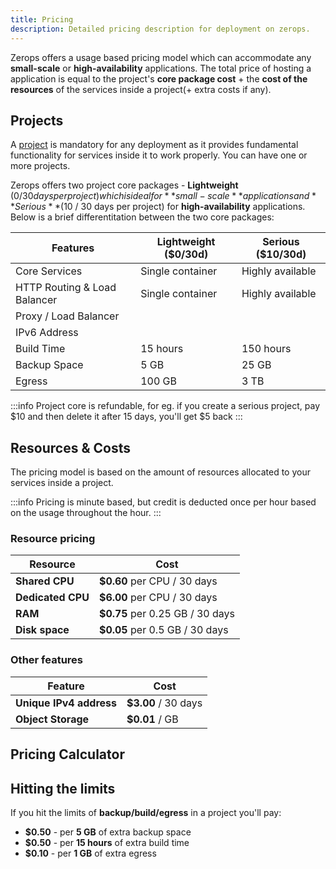 ```yaml
---
title: Pricing
description: Detailed pricing description for deployment on zerops.
---
```



Zerops offers a usage based pricing model which can accommodate any **small-scale** or **high-availability** applications. The total price of hosting a application is equal to the project's **core package cost** + the **cost of the resources** of the services inside a project(+ extra costs if any).

## Projects

A [project](/features/infrastructure#project) is mandatory for any deployment as it provides fundamental functionality for services inside it to work properly. You can have one or more projects.

Zerops offers two project core packages - **Lightweight** ($0 / 30 days per project) which is ideal for **small-scale** applications and **Serious** ($10 / 30 days per project) for **high-availability** applications. Below is a brief differentitation between the two core packages:

<table className="w-full rounded-lg">
  <thead>
    <tr>
      <th><strong>Features</strong></th>
      <th><strong>Lightweight ($0/30d)</strong></th>
      <th><strong>Serious ($10/30d)</strong></th>
    </tr>
  </thead>
  <tbody>
    <tr>
      <td>Core Services</td>
      <td>Single container</td>
      <td>Highly available</td>
    </tr>
    <tr>
      <td>HTTP Routing & Load Balancer</td>
      <td>Single container</td>
      <td>Highly available</td>
    </tr>
    <tr>
      <td>Proxy / Load Balancer</td>
      <td><CheckCircleSolid /></td>
      <td><CheckCircleSolid /></td>
    </tr>
    <tr>
      <td>IPv6 Address</td>
      <td><CheckCircleSolid /></td>
      <td><CheckCircleSolid /></td>
    </tr>
    <tr>
      <td>Build Time</td>
      <td>15 hours</td>
      <td>150 hours</td>
    </tr>
    <tr>
      <td>Backup Space</td>
      <td>5 GB</td>
      <td>25 GB</td>
    </tr>
    <tr>
      <td>Egress</td>
      <td>100 GB</td>
      <td>3 TB</td>
    </tr>
  </tbody>
</table>

:::info
Project core is refundable, for eg. if you create a serious project, pay $10 and then delete it after 15 days, you'll get $5 back
:::

## Resources & Costs

The pricing model is based on the amount of resources allocated to your services inside a project.

:::info
Pricing is minute based, but credit is deducted once per hour based on the usage throughout the hour.
:::

### Resource pricing

<table className="w-full rounded-lg">
  <thead>
    <tr>
      <th className="w-fit whitespace-nowrap"><strong>Resource</strong></th>
      <th><strong>Cost</strong></th>
    </tr>
  </thead>
  <tbody>
    <tr>
      <td className="w-fit whitespace-nowrap"><strong>Shared CPU</strong></td>
      <td><strong>$0.60</strong> per CPU / 30 days</td>
    </tr>
    <tr>
      <td className="w-fit whitespace-nowrap"><strong>Dedicated CPU</strong></td>
      <td><strong>$6.00</strong> per CPU / 30 days</td>
    </tr>
    <tr>
      <td className="w-fit whitespace-nowrap"><strong>RAM</strong></td>
      <td><strong>$0.75</strong> per 0.25 GB / 30 days</td>
    </tr>
    <tr>
      <td className="w-fit whitespace-nowrap"><strong>Disk space</strong></td>
      <td><strong>$0.05</strong> per 0.5 GB / 30 days</td>
    </tr>
  </tbody>
</table>

### Other features

<table className="w-full rounded-lg">
  <thead>
    <tr>
      <th className="w-fit whitespace-nowrap"><strong>Feature</strong></th>
      <th><strong>Cost</strong></th>
    </tr>
  </thead>
  <tbody>
    <tr>
      <td className="w-fit whitespace-nowrap"><strong>Unique IPv4 address</strong></td>
      <td><strong>$3.00</strong> / 30 days</td>
    </tr>
    <tr>
      <td className="w-fit whitespace-nowrap"><strong>Object Storage</strong></td>
      <td><strong>$0.01</strong> / GB</td>
    </tr>
  </tbody>
</table>

## Pricing Calculator

<PricingCalculator />

## Hitting the limits

If you hit the limits of **backup/build/egress** in a project you'll pay:

- **$0.50** - per **5 GB** of extra backup space
- **$0.50** - per **15 hours** of extra build time
- **$0.10** - per **1 GB** of extra egress
